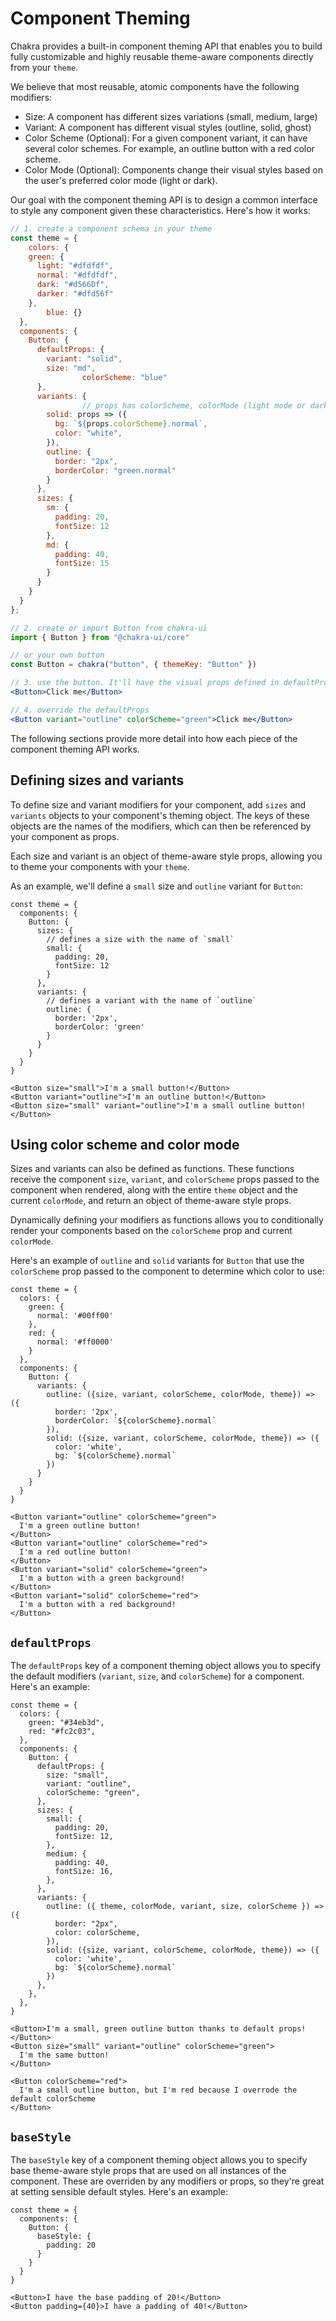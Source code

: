 # Component Theming

Chakra provides a built-in component theming API that enables you to build fully
customizable and highly reusable theme-aware components directly from your
`theme`.

We believe that most reusable, atomic components have the following modifiers:

- Size: A component has different sizes variations (small, medium, large)
- Variant: A component has different visual styles (outline, solid, ghost)
- Color Scheme (Optional): For a given component variant, it can have several
  color schemes. For example, an outline button with a red color scheme.
- Color Mode (Optional): Components change their visual styles based on the
  user's preferred color mode (light or dark).

Our goal with the component theming API is to design a common interface to style
any component given these characteristics. Here's how it works:

```jsx
// 1. create a component schema in your theme
const theme = {
	colors: {
    green: {
      light: "#dfdfdf",
      normal: "#dfdfdf",
      dark: "#d566Df",
      darker: "#dfd56f"
    },
		blue: {}
  },
  components: {
    Button: {
      defaultProps: {
        variant: "solid",
        size: "md",
				colorScheme: "blue"
      },
      variants: {
				// props has colorScheme, colorMode (light mode or dark mode)
        solid: props => ({
          bg: `${props.colorScheme}.normal`,
          color: "white",
        }),
        outline: {
          border: "2px",
          borderColor: "green.normal"
        }
      },
      sizes: {
        sm: {
          padding: 20,
          fontSize: 12
        },
        md: {
          padding: 40,
          fontSize: 15
        }
      }
    }
  }
};

// 2. create or import Button from chakra-ui
import { Button } from "@chakra-ui/core"

// or your own button
const Button = chakra("button", { themeKey: "Button" })

// 3. use the button. It'll have the visual props defined in defaultProps
<Button>Click me</Button>

// 4. override the defaultProps
<Button variant="outline" colorScheme="green">Click me</Button>
```

The following sections provide more detail into how each piece of the component
theming API works.

## Defining sizes and variants

To define size and variant modifiers for your component, add `sizes` and
`variants` objects to your component's theming object. The keys of these objects
are the names of the modifiers, which can then be referenced by your component
as props.

Each size and variant is an object of theme-aware style props, allowing you to
theme your components with your `theme`.

As an example, we'll define a `small` size and `outline` variant for `Button`:

```tsx
const theme = {
  components: {
    Button: {
      sizes: {
        // defines a size with the name of `small`
        small: {
          padding: 20,
          fontSize: 12
        }
      },
      variants: {
        // defines a variant with the name of `outline`
        outline: {
          border: '2px',
          borderColor: 'green'
        }
      }
    }
  }
}

<Button size="small">I'm a small button!</Button>
<Button variant="outline">I'm an outline button!</Button>
<Button size="small" variant="outline">I'm a small outline button!</Button>
```

## Using color scheme and color mode

Sizes and variants can also be defined as functions. These functions receive the
component `size`, `variant`, and `colorScheme` props passed to the component
when rendered, along with the entire `theme` object and the current `colorMode`,
and return an object of theme-aware style props.

Dynamically defining your modifiers as functions allows you to conditionally
render your components based on the `colorScheme` prop and current `colorMode`.

Here's an example of `outline` and `solid` variants for `Button` that use the
`colorScheme` prop passed to the component to determine which color to use:

```tsx
const theme = {
  colors: {
    green: {
      normal: '#00ff00'
    },
    red: {
      normal: '#ff0000'
    }
  },
  components: {
    Button: {
      variants: {
        outline: ({size, variant, colorScheme, colorMode, theme}) => ({
          border: '2px',
          borderColor: `${colorScheme}.normal`
        }),
        solid: ({size, variant, colorScheme, colorMode, theme}) => ({
          color: 'white',
          bg: `${colorScheme}.normal`
        })
      }
    }
  }
}

<Button variant="outline" colorScheme="green">
  I'm a green outline button!
</Button>
<Button variant="outline" colorScheme="red">
  I'm a red outline button!
</Button>
<Button variant="solid" colorScheme="green">
  I'm a button with a green background!
</Button>
<Button variant="solid" colorScheme="red">
  I'm a button with a red background!
</Button>
```

## `defaultProps`

The `defaultProps` key of a component theming object allows you to specify the
default modifiers (`variant`, `size`, and `colorScheme`) for a component. Here's
an example:

```tsx
const theme = {
  colors: {
    green: "#34eb3d",
    red: "#fc2c03",
  },
  components: {
    Button: {
      defaultProps: {
        size: "small",
        variant: "outline",
        colorScheme: "green",
      },
      sizes: {
        small: {
          padding: 20,
          fontSize: 12,
        },
        medium: {
          padding: 40,
          fontSize: 16,
        },
      },
      variants: {
        outline: ({ theme, colorMode, variant, size, colorScheme }) => ({
          border: "2px",
          color: colorScheme,
        }),
        solid: ({size, variant, colorScheme, colorMode, theme}) => ({
          color: 'white',
          bg: `${colorScheme}.normal`
        })
      },
    },
  },
}

<Button>I'm a small, green outline button thanks to default props!</Button>
<Button size="small" variant="outline" colorScheme="green">
  I'm the same button!
</Button>

<Button colorScheme="red">
  I'm a small outline button, but I'm red because I overrode the default colorScheme
</Button>
```

## `baseStyle`

The `baseStyle` key of a component theming object allows you to specify base
theme-aware style props that are used on all instances of the component. These
are overriden by any modifiers or props, so they're great at setting sensible
default styles. Here's an example:

```tsx
const theme = {
  components: {
    Button: {
      baseStyle: {
        padding: 20
      }
    }
  }
}

<Button>I have the base padding of 20!</Button>
<Button padding={40}>I have a padding of 40!</Button>
```

